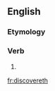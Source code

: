 ==English==

===Etymology===
{{suffix|discover|eth}}

===Verb===
{{en-verb form}}

# {{archaic third-person singular of|discover}}

[[fr:discovereth]]